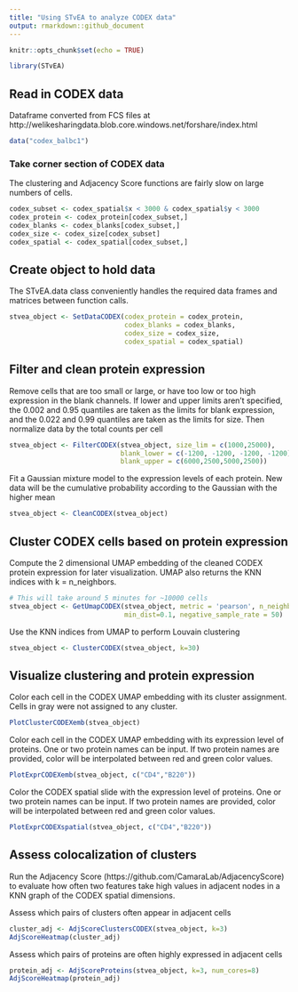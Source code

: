 ```yaml
---
title: "Using STvEA to analyze CODEX data"
output: rmarkdown::github_document
---
```


```r
knitr::opts_chunk$set(echo = TRUE)
```

```r
library(STvEA)
```

## Read in CODEX data
Dataframe converted from FCS files at http://welikesharingdata.blob.core.windows.net/forshare/index.html
```r
data("codex_balbc1")
```

### Take corner section of CODEX data
The clustering and Adjacency Score functions are fairly slow on large numbers of cells.
```r
codex_subset <- codex_spatial$x < 3000 & codex_spatial$y < 3000
codex_protein <- codex_protein[codex_subset,]
codex_blanks <- codex_blanks[codex_subset,]
codex_size <- codex_size[codex_subset]
codex_spatial <- codex_spatial[codex_subset,]
```

## Create object to hold data
The STvEA.data class conveniently handles the required data frames and matrices between function calls.
```r
stvea_object <- SetDataCODEX(codex_protein = codex_protein,
                             codex_blanks = codex_blanks,
                             codex_size = codex_size,
                             codex_spatial = codex_spatial)
```

## Filter and clean protein expression
Remove cells that are too small or large, or have too low or too high expression in the blank channels.
If lower and upper limits aren't specified, the 0.002 and 0.95 quantiles are taken as the limits for blank expression, and the 0.022 and 0.99 quantiles are taken as the limits for size.
Then normalize data by the total counts per cell
```r
stvea_object <- FilterCODEX(stvea_object, size_lim = c(1000,25000),
                            blank_lower = c(-1200, -1200, -1200, -1200),
                            blank_upper = c(6000,2500,5000,2500))
```

Fit a Gaussian mixture model to the expression levels of each protein.
New data will be the cumulative probability according to the Gaussian with the higher mean
```r
stvea_object <- CleanCODEX(stvea_object)
```

## Cluster CODEX cells based on protein expression
Compute the 2 dimensional UMAP embedding of the cleaned CODEX protein expression for later visualization. 
UMAP also returns the KNN indices with k = n_neighbors.
```r
# This will take around 5 minutes for ~10000 cells
stvea_object <- GetUmapCODEX(stvea_object, metric = 'pearson', n_neighbors=30,
                             min_dist=0.1, negative_sample_rate = 50)
```

Use the KNN indices from UMAP to perform Louvain clustering
```r
stvea_object <- ClusterCODEX(stvea_object, k=30)
```

## Visualize clustering and protein expression 
Color each cell in the CODEX UMAP embedding with its cluster assignment.
Cells in gray were not assigned to any cluster.
```r
PlotClusterCODEXemb(stvea_object)
```

Color each cell in the CODEX UMAP embedding with its expression level of proteins.
One or two protein names can be input. If two protein names are provided,
color will be interpolated between red and green color values.
```r
PlotExprCODEXemb(stvea_object, c("CD4","B220"))
```

Color the CODEX spatial slide with the expression level of proteins.
One or two protein names can be input. If two protein names are provided,
color will be interpolated between red and green color values.
```r
PlotExprCODEXspatial(stvea_object, c("CD4","B220"))
```

## Assess colocalization of clusters
Run the Adjacency Score (https://github.com/CamaraLab/AdjacencyScore) to evaluate how often
two features take high values in adjacent nodes in a KNN graph of the CODEX spatial dimensions.

Assess which pairs of clusters often appear in adjacent cells
```r
cluster_adj <- AdjScoreClustersCODEX(stvea_object, k=3)
AdjScoreHeatmap(cluster_adj)
```

Assess which pairs of proteins are often highly expressed in adjacent cells
```r
protein_adj <- AdjScoreProteins(stvea_object, k=3, num_cores=8)
AdjScoreHeatmap(protein_adj)
```
